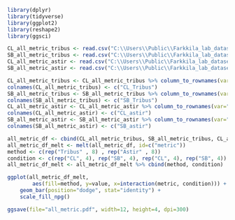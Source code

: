
```r
library(dplyr)
library(tidyverse)
library(ggplot2)
library(reshape2)
library(ggsci)
```

```r
CL_all_metric_tribus <- read.csv("C:\\Users\\Public\\Farkkila_lab_datasets\\Tribus\\Test_case_data\\STELLAR\\output_data\\Tribus_benchmarking\\stellar_cl_benchmarking_stats_report_all.csv")
SB_all_metric_tribus <- read.csv("C:\\Users\\Public\\Farkkila_lab_datasets\\Tribus\\Test_case_data\\STELLAR\\output_data\\Tribus_benchmarking\\stellar_sb_benchmarking_stats_report_all.csv")
CL_all_metric_astir <- read.csv("C:\\Users\\Public\\Farkkila_lab_datasets\\Tribus\\Test_case_data\\STELLAR\\output_data\\Astir_benchmarking\\stellar_cl_benchmarking_stats_report_all.csv")
SB_all_metric_astir <- read.csv("C:\\Users\\Public\\Farkkila_lab_datasets\\Tribus\\Test_case_data\\STELLAR\\output_data\\Astir_benchmarking\\stellar_sb_benchmarking_stats_report_all.csv")
```

```r
CL_all_metric_tribus <- CL_all_metric_tribus %>% column_to_rownames(var="X")
colnames(CL_all_metric_tribus) <- c("CL_Tribus")
SB_all_metric_tribus <- SB_all_metric_tribus %>% column_to_rownames(var="X")
colnames(SB_all_metric_tribus) <- c("SB_Tribus")
CL_all_metric_astir <- CL_all_metric_astir %>% column_to_rownames(var="X")
colnames(CL_all_metric_astir) <- c("CL_astir")
SB_all_metric_astir <- SB_all_metric_astir %>% column_to_rownames(var="X")
colnames(SB_all_metric_astir) <- c("SB_astir")
```

```r
all_metric_df <- cbind(CL_all_metric_tribus, SB_all_metric_tribus, CL_all_metric_astir, SB_all_metric_astir) %>% rownames_to_column(var="metric")
all_metric_df_melt <- melt(all_metric_df, id=c("metric"))
method <- c(rep("Tribus" , 8) , rep("Astir" , 8))
condition <- c(rep("CL", 4), rep("SB", 4), rep("CL", 4), rep("SB", 4))
all_metric_df_melt <- all_metric_df_melt %>% cbind(method, condition)
```

```r
ggplot(all_metric_df_melt, 
        aes(fill=method, y=value, x=interaction(metric, condition))) + 
    geom_bar(position="dodge", stat="identity") + 
    scale_fill_npg()

ggsave(file="all_metric.pdf", width=12, height=4, dpi=300)
```